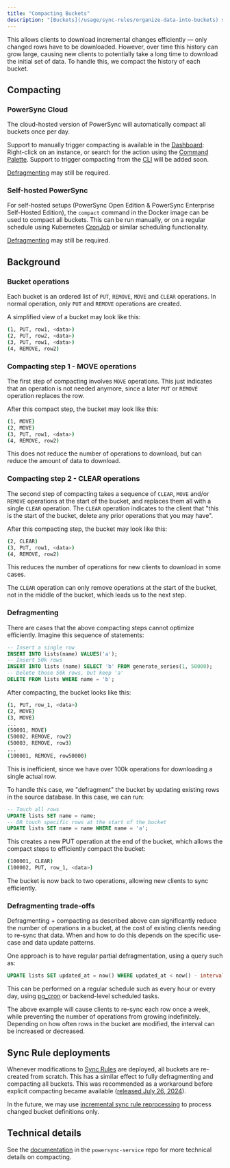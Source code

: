```yaml
---
title: "Compacting Buckets"
description: "[Buckets](/usage/sync-rules/organize-data-into-buckets) store data as a history of changes, not only the current state."
---
```


This allows clients to download incremental changes efficiently — only changed rows have to be downloaded. However, over time this history can grow large, causing new clients to potentially take a long time to download the initial set of data. To handle this, we compact the history of each bucket.

## Compacting

### PowerSync Cloud

The cloud-hosted version of PowerSync will automatically compact all buckets once per day.

Support to manually trigger compacting is available in the [Dashboard](/usage/tools/powersync-dashboard): Right-click on an instance, or search for the action using the [Command Palette](/usage/tools/powersync-dashboard#the-command-palette). Support to trigger compacting from the [CLI](/usage/tools/cli) will be added soon.

[Defragmenting](/usage/lifecycle-maintenance/compacting-buckets#defragmenting) may still be required.

### Self-hosted PowerSync

For self-hosted setups (PowerSync Open Edition & PowerSync Enterprise Self-Hosted Edition), the `compact` command in the Docker image can be used to compact all buckets. This can be run manually, or on a regular schedule using Kubernetes [CronJob](https://kubernetes.io/docs/concepts/workloads/controllers/cron-jobs/) or similar scheduling functionality.

[Defragmenting](/usage/lifecycle-maintenance/compacting-buckets#defragmenting) may still be required.

## Background

### Bucket operations

Each bucket is an ordered list of `PUT`, `REMOVE`, `MOVE` and `CLEAR` operations. In normal operation, only `PUT` and `REMOVE` operations are created.

A simplified view of a bucket may look like this:

```bash
(1, PUT, row1, <data>)
(2, PUT, row2, <data>)
(3, PUT, row1, <data>)
(4, REMOVE, row2)
```

### Compacting step 1 - MOVE operations

The first step of compacting involves `MOVE` operations. This just indicates that an operation is not needed anymore, since a later `PUT` or `REMOVE` operation replaces the row.

After this compact step, the bucket may look like this:

```bash
(1, MOVE)
(2, MOVE)
(3, PUT, row1, <data>)
(4, REMOVE, row2)
```

This does not reduce the number of operations to download, but can reduce the amount of data to download.

### Compacting step 2 - CLEAR operations

The second step of compacting takes a sequence of `CLEAR`, `MOVE` and/or `REMOVE` operations at the start of the bucket, and replaces them all with a single `CLEAR` operation. The `CLEAR` operation indicates to the client that "this is the start of the bucket, delete any prior operations that you may have".

After this compacting step, the bucket may look like this:

```bash
(2, CLEAR)
(3, PUT, row1, <data>)
(4, REMOVE, row2)
```

This reduces the number of operations for new clients to download in some cases.

The `CLEAR` operation can only remove operations at the start of the bucket, not in the middle of the bucket, which leads us to the next step.

### Defragmenting

There are cases that the above compacting steps cannot optimize efficiently. Imagine this sequence of statements:

```sql
-- Insert a single row
INSERT INTO lists(name) VALUES('a');
-- Insert 50k rows
INSERT INTO lists (name) SELECT 'b' FROM generate_series(1, 50000);
-- Delete those 50k rows, but keep 'a'
DELETE FROM lists WHERE name = 'b';
```

After compacting, the bucket looks like this:


```bash
(1, PUT, row_1, <data>)
(2, MOVE)
(3, MOVE)
...
(50001, MOVE)
(50002, REMOVE, row2)
(50003, REMOVE, row3)
...
(100001, REMOVE, row50000)
```

This is inefficient, since we have over 100k operations for downloading a single actual row.

To handle this case, we "defragment" the bucket by updating existing rows in the source database. In this case, we can run:

```sql
-- Touch all rows
UPDATE lists SET name = name;
-- OR touch specific rows at the start of the bucket
UPDATE lists SET name = name WHERE name = 'a';
```

This creates a new PUT operation at the end of the bucket, which allows the compact steps to efficiently compact the bucket:

```bash
(100001, CLEAR)
(100002, PUT, row_1, <data>)
```

The bucket is now back to two operations, allowing new clients to sync efficiently.

### Defragmenting trade-offs

Defragmenting + compacting as described above can significantly reduce the number of operations in a bucket, at the cost of existing clients needing to re-sync that data. When and how to do this depends on the specific use-case and data update patterns.

One approach is to have regular partial defragmentation, using a query such as:

```sql
UPDATE lists SET updated_at = now() WHERE updated_at < now() - interval '1 week'
```

This can be performed on a regular schedule such as every hour or every day, using [pg\_cron](https://github.com/citusdata/pg%5Fcron) or backend-level scheduled tasks.

The above example will cause clients to re-sync each row once a week, while preventing the number of operations from growing indefinitely. Depending on how often rows in the bucket are modified, the interval can be increased or decreased.

## Sync Rule deployments

Whenever modifications to [Sync Rules](/usage/sync-rules) are deployed, all buckets are re-created from scratch. This has a similar effect to fully defragmenting and compacting all buckets. This was recommended as a workaround before explicit compacting became available ([released July 26, 2024](https://releases.powersync.com/announcements/bucket-compacting)).

In the future, we may use [incremental sync rule reprocessing](https://roadmap.powersync.com/c/85-more-efficient-sync-reprocessing) to process changed bucket definitions only.

## Technical details

See the [documentation](https://github.com/powersync-ja/powersync-service/blob/main/docs/compacting-operations.md) in the `powersync-service` repo for more technical details on compacting.
